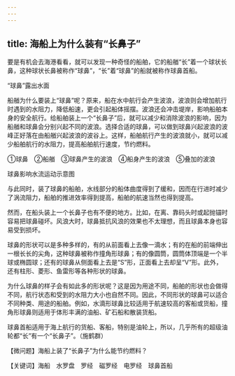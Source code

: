 ```yaml
---
---
---
```

title: 海船上为什么装有“长鼻子”
---




要是有机会去海港看看，就可以发现一种奇怪的船舶，它的船艏“长”着一个球状长鼻，这种球状长鼻被称作“球鼻”，“长”着“球鼻”的船就被称作球鼻首船。

“球鼻”露出水面



船艏为什么要装上“球鼻”呢？原来，船在水中航行会产生波浪，波浪则会增加航行时遇到的水阻力，降低船速，更会引起船体摇摆。波浪还会冲击堤岸，影响船舶本身的安全航行。给船舶装上一个“长鼻子”后，就可以减少和消除波浪的影响，因为船艏和球鼻会分别兴起不同的波浪。选择合适的球鼻，可以做到球鼻兴起波浪的波峰正好落在由船艏兴起波浪的波谷上。这样，船舶航行产生的波浪就小，就可以减少船舶航行的水阻力，提高船舶航行速度，节约燃料。

①球鼻　②船艏　③球鼻产生的波浪　④船身产生的波浪　⑤叠加的波浪

球鼻影响水流运动示意图



与此同时，装了球鼻的船舶，水线部分的船体曲度得到了缓和，因而在行进时减少了涡流阻力，船舶的推进效率得到提高，船舶的航速当然也得到提高。

然而，在船头装上一个长鼻子也有不便的地方。比如，在离、靠码头时或起抛锚时容易把球鼻碰坏。风浪大时，球鼻抵抗风浪的效果也不太理想，而且球鼻本身也容易受到损坏。

球鼻的形状可以是多种多样的，有的从前面看上去像一滴水；有的在船的前端伸出一根长长的尖角，这种球鼻被称作撞角形球鼻；有的像圆筒，圆筒体顶端是一个半球或椭圆球；还有的球鼻从侧面看上去是“S”形，正面看上去却呈“V”形。此外，还有柱形、菱形、鱼雷形等各种形状的球鼻。

为什么球鼻的样子会有如此多的形状呢？这是因为用途不同，船舶的形状也会做得不同，航行状态和受到的水阻力大小也自然不同。因此，不同形状的球鼻可以适合不同种类、用途的船舶。例如，水滴形球鼻比较适用于航速较高的客船或货船，撞角形球鼻则适用于体形丰满的油船、矿石船和散装货船。

球鼻首船适用于海上航行的货船、客船，特别是油轮上，所以，几乎所有的超级油轮都“长”有一个“长鼻子”。（施鹤群）





【微问题】海船上装了“长鼻子”为什么能节约燃料？

【关键词】海船　水罗盘　罗经　磁罗经　电罗经　球鼻首船